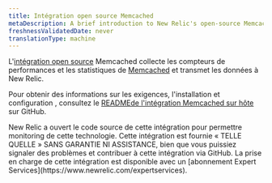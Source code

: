```yaml
---
title: Intégration open source Memcached
metaDescription: A brief introduction to New Relic's open-source Memcached integration.
freshnessValidatedDate: never
translationType: machine
---
```


L'[intégration open source](/docs/integrations/new-relic-integrations/getting-started/introduction-infrastructure-integrations) Memcached collecte les compteurs de performances et les statistiques de [Memcached](https://memcached.org/) et transmet les données à New Relic.

Pour obtenir des informations sur les exigences, l'installation et configuration , consultez le [READMEde l'intégration Memcached sur hôte](https://github.com/newrelic/nri-memcached) sur GitHub.

<Callout variant="important">
  New Relic a ouvert le code source de cette intégration pour permettre monitoring de cette technologie. Cette intégration est fournie « TELLE QUELLE » SANS GARANTIE NI ASSISTANCE, bien que vous puissiez signaler des problèmes et contribuer à cette intégration via GitHub. La prise en charge de cette intégration est disponible avec un [abonnement Expert Services](https://www.newrelic.com/expertservices).
</Callout>